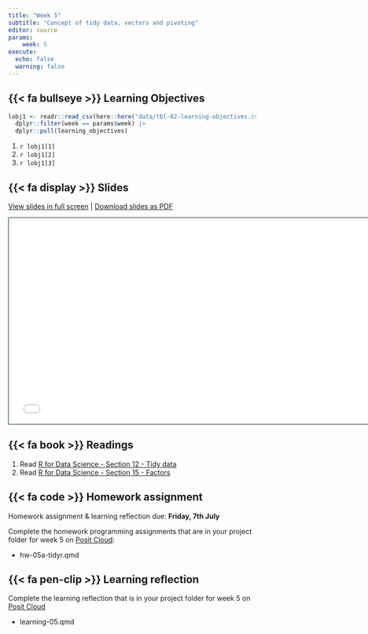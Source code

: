 ```yaml
---
title: "Week 5"
subtitle: "Concept of tidy data, vectors and pivoting"
editor: source
params:
    week: 5
execute: 
  echo: false
  warning: false
---
```


<script defer data-domain="cven5837-ss23.github.io/website" src="https://plausible.io/js/plausible.js"></script>

## {{< fa bullseye >}} Learning Objectives

```r

lobj1 <- readr::read_csv(here::here("data/tbl-02-learning-objectives.csv")) |> 
  dplyr::filter(week == params$week) |>
  dplyr::pull(learning_objectives)

```

1. `r lobj1[1]`
2. `r lobj1[2]`
3. `r lobj1[3]`

## {{< fa display >}} Slides

[View slides in full screen](../slides/lec-04-tidy-data.html) | [Download slides as PDF](https://github.com/cven5873-ss23/website/raw/main/slides/lec-04-tidy-data.pdf)

```{=html}
<iframe class="slide-deck" src="../slides/lec-04-tidy-data.html" height="420" width="747" style="border: 1px solid #123233;"></iframe>
```

## {{< fa book >}} Readings

1. Read [R for Data Science - Section 12 - Tidy data](https://r4ds.had.co.nz/tidy-data.html)  
2. Read [R for Data Science - Section 15 - Factors](https://r4ds.had.co.nz/factors.html#factors)  

## {{< fa code >}} Homework assignment 

Homework assignment & learning reflection due: **Friday, 7th July**

Complete the homework programming assignments that are in your project folder for week 5 on [Posit Cloud](https://posit.cloud/spaces/381404/content/all):

- hw-05a-tidyr.qmd 

## {{< fa pen-clip >}} Learning reflection

Complete the learning reflection that is in your project folder for week 5 on [Posit Cloud](https://posit.cloud/spaces/381404/content/all) 

- learning-05.qmd
